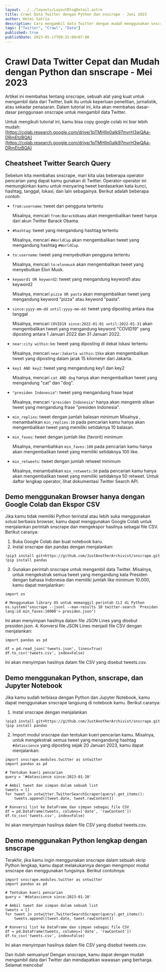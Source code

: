 ```yaml
---
layout: ../../layouts/LayoutBlogDetail.astro
title: Crawl Data Twitter dengan Python dan snscrape - Juni 2023
author: Helmi Satria
description: Cara mengambil data Twitter dengan mudah menggunakan snscrape dan Python. Temukan cara mengekstrak tweet berdasarkan kata kunci, hashtag, tanggal, dan lokasi.
tags: ["Twitter", "Crawl", "Data"]
published: true
publishDate: 2023-05-17T09:25:00+07:00
---
```


# Crawl Data Twitter Cepat dan Mudah dengan Python dan snscrape - Mei 2023

Artikel ini membahas tentang snscrape, sebuah alat yang kuat untuk mengambil data dari Twitter, baik itu untuk keperluan penelitian, jurnalistik, atau sekadar penasaran. Dalam tutorial ini, kita akan membahas dasar-dasar penggunaan snscrape untuk mengambil data Twitter.

Untuk mengikuti tutorial ini, kamu bisa copy google colab ini biar lebih mudah: [https://colab.research.google.com/drive/1pTMHlIn0aIk97mvrH3wQAa-DRmEtzBQA](https://colab.research.google.com/drive/1pTMHlIn0aIk97mvrH3wQAa-DRmEtzBQA)

## Cheatsheet Twitter Search Query

Sebelum kita membahas snscrape, mari kita ulas beberapa operator pencarian yang dapat kamu gunakan di Twitter. Operator-operator ini memungkinkan kamu untuk menyaring tweet berdasarkan kata kunci, hashtag, tanggal, lokasi, dan lain sebagainya. Berikut adalah beberapa contoh:

- `from:username`: tweet dari pengguna tertentu

  Misalnya, mencari `from:BarackObama` akan mengembalikan tweet hanya dari akun Twitter Barack Obama.

- `#hashtag`: tweet yang mengandung hashtag tertentu

  Misalnya, mencari `#WorldCup` akan mengembalikan tweet yang mengandung hashtag `#WorldCup`.

- `to:username`: tweet yang menyebutkan pengguna tertentu

  Misalnya, mencari `to:elonmusk` akan mengembalikan tweet yang menyebutkan Elon Musk.

- `keyword1 OR keyword2`: tweet yang mengandung keyword1 atau keyword2

  Misalnya, mencari `pizza OR pasta` akan mengembalikan tweet yang mengandung keyword "pizza" atau keyword "pasta".

- `since:yyyy-mm-dd until:yyyy-mm-dd`: tweet yang diposting antara dua tanggal

  Misalnya, mencari `COVID19 since:2022-01-01 until:2022-01-31` akan mengembalikan tweet yang mengandung keyword "COVID19" yang diposting antara 1 Januari 2022 dan 31 Januari 2022.

- `near:city within:km`: tweet yang diposting di dekat lokasi tertentu

  Misalnya, mencari `near:Jakarta within:15km` akan mengembalikan tweet yang diposting dalam jarak 15 kilometer dari Jakarta.

- `key1 AND key2`: tweet yang mengandung key1 dan key2

  Misalnya, mencari `cat AND dog` hanya akan mengembalikan tweet yang mengandung "cat" dan "dog".

- `"presiden Indonesia"`: tweet yang mengandung frase tepat

  Misalnya, mencari `"presiden Indonesia"` hanya akan mengemb alikan tweet yang mengandung frase "presiden Indonesia".

- `min_replies`: tweet dengan jumlah balasan minimum
  Misalnya , menambahkan `min_replies:10` pada pencarian kamu hanya akan mengembalikan tweet yang memiliki setidaknya 10 balasan.
- `min_faves`: tweet dengan jumlah like (favorit) minimum

  Misalnya, menambahkan `min_faves:100` pada pencarian kamu hanya akan mengembalikan tweet yang memiliki setidaknya 100 like.

- `min_retweets`: tweet dengan jumlah retweet minimum

  Misalnya, menambahkan `min_retweets:50` pada pencarian kamu hanya akan mengembalikan tweet yang memiliki setidaknya 50 retweet.
  Untuk daftar lengkap operator, lihat dokumentasi Twitter Search API.

## Demo menggunakan Browser hanya dengan Google Colab dan Ekspor CSV

Jika kamu tidak memiliki Python terinstal atau lebih suka menggunakan solusi berbasis browser, kamu dapat menggunakan Google Colab untuk menjalankan perintah snscrape dan mengekspor hasilnya sebagai file CSV. Berikut caranya:

1. Buka Google Colab dan buat notebook baru.
2. Instal snscrape dan pandas dengan menjalankan:

```
!pip3 install git+https://github.com/JustAnotherArchivist/snscrape.git
!pip install pandas
```

3. Gunakan perintah snscrape untuk mengambil data Twitter. Misalnya, untuk mengekstrak semua tweet yang mengandung kata Presiden dengan bahasa Indonesia dan memiliki jumlah like minimum 10.000, kamu dapat menjalankan:

```
import os

# Menggunakan library OS untuk memanggil perintah CLI di Python
os.system("snscrape --jsonl --max-results 10 twitter-search 'Presiden lang:id min_faves:10000'> presiden.json")
```

Ini akan menyimpan hasilnya dalam file JSON Lines yang disebut presiden.json. 4. Konversi file JSON Lines menjadi file CSV dengan menjalankan:

```
import pandas as pd

df = pd.read_json('tweets.json', lines=True)
df.to_csv('tweets.csv', index=False)
```

Ini akan menyimpan hasilnya dalam file CSV yang disebut tweets.csv.

## Demo menggunakan Python, snscrape, dan Jupyter Notebook

Jika kamu sudah terbiasa dengan Python dan Jupyter Notebook, kamu dapat menggunakan snscrape langsung di notebook kamu. Berikut caranya:

1. Instal snscrape dengan menjalankan

```
!pip3 install git+https://github.com/JustAnotherArchivist/snscrape.git
!pip install pandas
```

2. Import modul snscrape dan tentukan kueri pencarian kamu. Misalnya, untuk mengekstrak semua tweet yang mengandung hashtag `#datascience` yang diposting sejak 20 Januari 2023, kamu dapat menjalankan:

```
import snscrape.modules.twitter as sntwitter
import pandas as pd

# Tentukan kueri pencarian
query = '#datascience since:2023-01-20'

# Ambil tweet dan simpan dalam sebuah list
tweets = []
for tweet in sntwitter.TwitterSearchScraper(query).get_items():
    tweets.append([tweet.date, tweet.rawContent])

# Konversi list ke DataFrame dan simpan sebagai file CSV
df = pd.DataFrame(tweets, columns=['date', 'rawContent'])
df.to_csv('tweets.csv', index=False)
```

Ini akan menyimpan hasilnya dalam file CSV yang disebut tweets.csv.

## Demo menggunakan Python lengkap dengan snscrape

Terakhir, jika kamu ingin menggunakan snscrape dalam sebuah skrip Python lengkap, kamu dapat melakukannya dengan mengimpor modul snscrape dan menggunakan fungsinya. Berikut contohnya:

```
import snscrape.modules.twitter as sntwitter
import pandas as pd

# Tentukan kueri pencarian
query = '#datascience since:2023-01-20'

# Ambil tweet dan simpan dalam sebuah list
tweets = []
for tweet in sntwitter.TwitterSearchScraper(query).get_items():
    tweets.append([tweet.date, tweet.rawContent])

# Konversi list ke DataFrame dan simpan sebagai file CSV
df = pd.DataFrame(tweets, columns=['date', 'rawContent'])
df.to_csv('tweets.csv', index=False)
```

Ini akan menyimpan hasilnya dalam file CSV yang disebut tweets.csv.

Dan itulah semuanya! Dengan snscrape, kamu dapat dengan mudah mengambil data dari Twitter dan mendapatkan wawasan yang berharga. Selamat mencoba!
